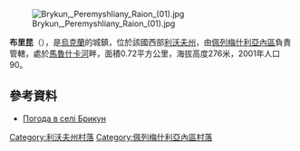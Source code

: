 [[Image:Brykun,_Peremyshliany_Raion_(01).jpg|right]]

{{coord|49|37|21|N|24|37|35|E|scale:100000|display=title}}

'''布里昆'''（{{lang-uk|Брикун}}），是[[烏克蘭|烏克蘭]]的城鎮，位於該國西部[[利沃夫州|利沃夫州]]，由[[佩列梅什利亞內區|佩列梅什利亞內區]]負責管轄，處於[[馬魯什卡河|馬魯什卡河]]畔，面積0.72平方公里，海拔高度276米，2001年人口90。

==參考資料==
* [http://weather.in.ua/ua/l'vovskaja/2023 Погода в селі Брикун] {{Wayback|url=http://weather.in.ua/ua/l'vovskaja/2023 |date=20071031022800 }}

[[Category:利沃夫州村落|Category:利沃夫州村落]]
[[Category:佩列梅什利亞內區村落|Category:佩列梅什利亞內區村落]]


{{Lviv-geo-stub}}